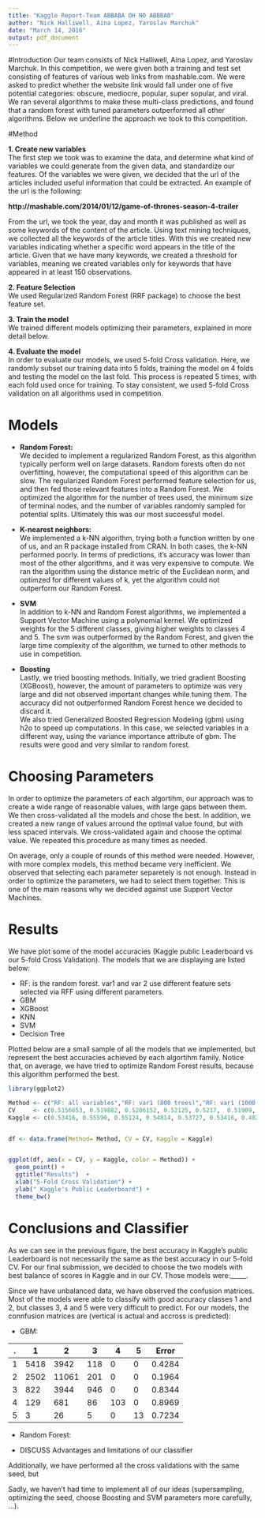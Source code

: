 ```yaml
---
title: "Kaggle Report-Team ABBABA OH NO ABBBAB"
author: "Nick Halliwell, Aina Lopez, Yaroslav Marchuk"
date: "March 14, 2016"
output: pdf_document
---
```



#Introduction
Our team consists of Nick Halliwell, Aina Lopez, and Yaroslav Marchuk. In this competition, we were given both a training and test set consisting of features of various web links from mashable.com. We were asked to predict whether the website link would fall under one of five potential categories: obscure, mediocre, popular, super sopular, and viral. We ran several algorithms to make these multi-class predictions, and found that a random forest with tuned parameters outperformed all other algorithms. Below we underline the approach we took to this competition. 


#Method

**1. Create new variables**  
The first step we took was to examine the data, and determine what kind of variables we could generate from the given data, and standardize our features. Of the variables we were given, we decided that the url of the articles included useful information that could be extracted. An example of the url is the following:

**http://mashable.com/2014/01/12/game-of-thrones-season-4-trailer**

From the url, we took the year, day and month it was published as well as some keywords of the content of the article. Using text mining techniques, we collected all the keywords of the article titles. With this we created new variables indicating whether a specific word appears in the title of the article. Given that we have many keywords, we created a threshold for variables, meaning we created variables only for keywords that have appeared in at least 150 observations.

**2. Feature Selection**  
We used Regularized Random Forest (RRF package) to choose the best feature set. 

**3. Train the model**  
We trained different models optimizing their parameters, explained in more detail below.

**4. Evaluate the model**  
In order to evaluate our models, we used 5-fold Cross validation. Here, we randomly subset our training data into 5 folds, training the model on 4 folds and testing the model on the last fold. This process is repeated 5 times, with each fold used once for training. To stay consistent, we used 5-fold Cross validation on all algorithms used in competition.  


# Models 

* **Random Forest:**  
We decided to implement a regularized Random Forest, as this algorithm typically perform well on large datasets. Random forests often do not overfitting, however, the computational speed of this algorithm can be slow. The regularized Random Forest performed feature selection for us, and then fed those relevant features into a Random Forest. We optimized the algorithm for the number of trees used, the minimum size of terminal nodes, and the number of variables randomly sampled for potential splits. Ultimately this was our most successful model. 


* **K-nearest neighbors:**   
We implemented a k-NN algorithm, trying both a function written by one of us, and an R package installed from CRAN. In both cases, the k-NN performed poorly. In terms of predictions, it's accuracy was lower than most of the other algorithms, and it was very expensive to compute. We ran the algorithm using the distance metric of the Euclidean norm, and optimzed for different values of k, yet the algorithm could not outperform our Random Forest. 

* **SVM**  
In addition to k-NN and Random Forest algorithms, we implemented a Support Vector Machine using a polynomial kernel. We optimized weights for the 5 different classes, giving higher weights to classes 4 and 5. The svm was outperformed by the Random Forest, and given the large time complexity of the algorithm, we turned to other methods to use in competition. 

* **Boosting**  
Lastly, we tried boosting methods. Initially, we tried gradient Boosting (XGBoost), however, the amount of parameters to optimize was very large and did not observed important changes while tuning them. The accuracy did not outperformed Random Forest hence we decided to discard it.  
We also tried Generalized Boosted Regression Modeling (gbm) using h2o to speed up computations. In this case, we selected variables in a different way, using the variance importance attribute of gbm. The results were good and very similar to random forest.


# Choosing Parameters

In order to optimize the parameters of each algortihm, our approach was to create a wide range of reasonable values, with large gaps between them. We then cross-validated all the models and chose the best. In addition, we created a new range of values arround the optimal value found, but with less spaced intervals. We cross-validated again and choose the optimal value. We repeated this procedure as many times as needed.  

On average, only a couple of rounds of this method were needed. However, with more complex models, this method became very inefficient. We observed that selecting each parameter separetely is not enough. Instead in order to optimize the parameters, we had to select them together. This is one of the main reasons why we decided against use Support Vector Machines. 



# Results

We have plot some of the model accuracies (Kaggle public Leaderboard vs our 5-fold Cross Validation). The models that we are displaying are listed below:

* RF: is the random forest. var1 and var 2 use different feature sets selected via RFF using different parameters. 
* GBM
* XGBoost
* KNN
* SVM
* Decision Tree

Plotted below are a small sample of all the models that we implemented, but represent the best accuracies achieved by each algortihm family. Notice that, on average, we have tried to optimize Random Forest results, because this algorithm performed the best.   


```r

library(ggplot2)

```

```r

Method <- c("RF: all variables","RF: var1 (800 trees)","RF: var1 (1000 trees)","RF: var2 (500 trees)","RF: var2 (1200 trees)", "XGBoost",  "Decision Tree", "GBM", "KNN", "SVM" )
CV     <- c(0.5156653, 0.519882, 0.5206152, 0.52125, 0.5217,  0.51909,  0.4635335, 0.521518, 0.48652, 0.51743)
Kaggle <- c(0.53416, 0.55590, 0.55124, 0.54814, 0.53727, 0.53416, 0.48292, 0.54969, 0.49689, 0.53882)


df <- data.frame(Method= Method, CV = CV, Kaggle = Kaggle)


ggplot(df, aes(x = CV, y = Kaggle, color = Method)) + 
  geom_point() +
  ggtitle("Results")  + 
  xlab("5-Fold Cross Validation") + 
  ylab(" Kaggle's Public Leaderboard") + 
  theme_bw()


```


# Conclusions and Classifier

As we can see in the previous figure, the best accuracy in Kaggle's public Leaderboard is not necessarily the same as the best accuracy in our 5-fold CV. For our final submission, we decided to choose the two models with best balance of scores in Kaggle and in our CV. Those models were:_____.  

Since we have unbalanced data, we have observed the confusion matrices. Most of the models were able to classify with good accuracy classes 1 and 2, but classes 3, 4 and 5 were very difficult to predict. For our models, the connfusion matrices are (vertical is actual and accross is predicted):

* GBM:

.  | 1   | 2     | 3   | 4   | 5 | Error
--|------|-------|-----|-----|---|------
1 | 5418 | 3942  | 118 | 0   |0  | 0.4284
2 | 2502 | 11061 | 201 | 0   | 0 | 0.1964
3 | 822  | 3944  | 946 | 0   |0  | 0.8344
4 | 129  | 681   | 86  | 103 |0  | 0.8969
5 | 3    | 26    | 5   | 0   |13 | 0.7234


* Random Forest:





* DISCUSS Advantages and limitations of our classifier



Additionally, we have performed all the cross validations with the same seed, but  

Sadly, we haven't had time to implement all of our ideas (supersampling, optimizing the seed, choose Boosting and SVM parameters more carefully, ...). 

